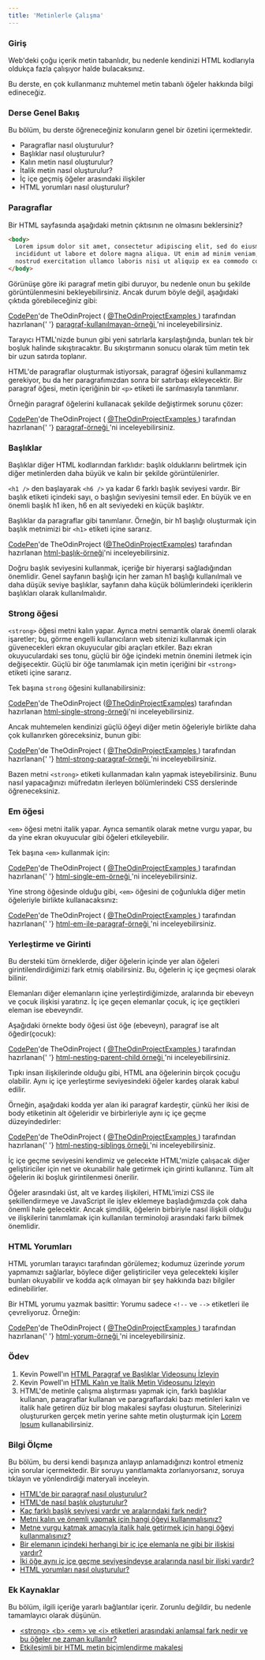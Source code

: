 ---
title: 'Metinlerle Çalışma'
---

### Giriş

Web'deki çoğu içerik metin tabanlıdır, bu nedenle kendinizi HTML kodlarıyla oldukça fazla çalışıyor halde bulacaksınız.

Bu derste, en çok kullanmanız muhtemel metin tabanlı öğeler hakkında bilgi edineceğiz.

### Derse Genel Bakış

Bu bölüm, bu derste öğreneceğiniz konuların genel bir özetini içermektedir.

- Paragraflar nasıl oluşturulur?
- Başlıklar nasıl oluşturulur?
- Kalın metin nasıl oluşturulur?
- İtalik metin nasıl oluşturulur?
- İç içe geçmiş öğeler arasındaki ilişkiler
- HTML yorumları nasıl oluşturulur?

### Paragraflar

Bir HTML sayfasında aşağıdaki metnin çıktısının ne olmasını beklersiniz?

```html
<body>
  Lorem ipsum dolor sit amet, consectetur adipiscing elit, sed do eiusmod tempor
  incididunt ut labore et dolore magna aliqua. Ut enim ad minim veniam, quis
  nostrud exercitation ullamco laboris nisi ut aliquip ex ea commodo consequat.
</body>
```

Görünüşe göre iki paragraf metin gibi duruyor, bu nedenle onun bu şekilde görüntülenmesini bekleyebilirsiniz. Ancak durum böyle değil, aşağıdaki çıktıda görebileceğiniz gibi:

<p
  className="codepen"
  data-height="300"
  data-theme-id="dark"
  data-default-tab="html,result"
  data-slug-hash="xxrKqeV"
  data-user="TheOdinProjectExamples"
  style={{"height":"300px","boxSizing":"border-box","display":"flex","alignItems":"center","justifyContent":"center","border":"2px solid","margin":"1em 0","padding":"1em"}}
>
  <span>
    <a href="https://codepen.io">CodePen</a>'de TheOdinProject (
    <a href="https://codepen.io/TheOdinProjectExamples">
      @TheOdinProjectExamples
    </a>
    ) tarafından hazırlanan{' '}
    <a href="https://codepen.io/TheOdinProjectExamples/pen/penxxrKqeV">
      paragraf-kullanılmayan-örneği
    </a>
    'ni inceleyebilirsiniz.
  </span>
</p>
<script async src="https://cpwebassets.codepen.io/assets/embed/ei.js"></script>

Tarayıcı HTML'nizde bunun gibi yeni satırlarla karşılaştığında, bunları tek bir boşluk halinde sıkıştıracaktır. Bu sıkıştırmanın sonucu olarak tüm metin tek bir uzun satırda toplanır.

HTML'de paragraflar oluşturmak istiyorsak, <span id='create-paragraph-element'>paragraf öğesini kullanmamız gerekiyor</span>, bu da her paragrafımızdan sonra bir satırbaşı ekleyecektir. Bir paragraf öğesi, metin içeriğinin bir `<p>` etiketi ile sarılmasıyla tanımlanır.

Örneğin paragraf öğelerini kullanacak şekilde değiştirmek sorunu çözer:

<p
  className="codepen"
  data-height="300"
  data-theme-id="dark"
  data-default-tab="html,result"
  data-slug-hash="mdwbmdp"
  data-user="TheOdinProjectExamples"
  style={{"height":"300px","boxSizing":"border-box","display":"flex","alignItems":"center","justifyContent":"center","border":"2px solid","margin":"1em 0","padding":"1em"}}
>
  <span>
    <a href="https://codepen.io">CodePen</a>'de TheOdinProject (
    <a href="https://codepen.io/TheOdinProjectExamples">
      @TheOdinProjectExamples
    </a>
    ) tarafından hazırlanan{' '}
    <a href="https://codepen.io/TheOdinProjectExamples/pen/mdwbmdp">
      paragraf-örneği
    </a>
    'ni inceleyebilirsiniz.
  </span>
</p>
<script async src="https://cpwebassets.codepen.io/assets/embed/ei.js"></script>

### Başlıklar

Başlıklar diğer HTML kodlarından farklıdır: başlık olduklarını belirtmek için diğer metinlerden daha büyük ve kalın bir şekilde görüntülenirler.

<span id='different-heading-levels'>`<h1 />` den başlayarak `<h6 />` ya kadar 6 farklı başlık seviyesi vardır. Bir başlık etiketi içindeki sayı, o başlığın seviyesini temsil eder. En büyük ve en önemli başlık h1 iken, h6 en alt seviyedeki en küçük başlıktır.</span>

Başlıklar da paragraflar gibi tanımlanır. Örneğin, bir h1 başlığı oluşturmak için başlık metnimizi bir `<h1>` etiketi içine sararız.

<p className="codepen" data-height="300" data-theme-id="dark" data-default-tab="html,result" data-slug-hash="LYLPLbg" data-user="TheOdinProjectExamples" style={{"height":"300px","boxSizing":"border-box","display":"flex","alignItems":"center","justifyContent":"center","border":"2px solid","margin":"1em 0","padding":"1em"}}>
<a href="https://codepen.io">CodePen</a>'de
TheOdinProject (<a href="https://codepen.io/TheOdinProjectExamples">@TheOdinProjectExamples</a>) tarafından hazırlanan <a href="https://codepen.io/TheOdinProjectExamples/pen/LYLPLbg">html-başlık-örneği</a>'ni inceleyebilirsiniz.
</p>
<script async src="https://cpwebassets.codepen.io/assets/embed/ei.js"></script>

Doğru başlık seviyesini kullanmak, içeriğe bir hiyerarşi sağladığından önemlidir. Genel sayfanın başlığı için her zaman h1 başlığı kullanılmalı ve daha düşük seviye başlıklar, sayfanın daha küçük bölümlerindeki içeriklerin başlıkları olarak kullanılmalıdır.

### Strong öğesi

`<strong>` öğesi metni kalın yapar. Ayrıca metni semantik olarak önemli olarak işaretler; bu, görme engelli kullanıcıların web sitenizi kullanmak için güvenecekleri ekran okuyucular gibi araçları etkiler. Bazı ekran okuyuculardaki ses tonu, güçlü bir öğe içindeki metnin önemini iletmek için değişecektir. Güçlü bir öğe tanımlamak için metin içeriğini bir `<strong>` etiketi içine sararız.

Tek başına `strong` öğesini kullanabilirsiniz:

<p className="codepen" data-height="300" data-theme-id="dark" data-default-tab="html,result" data-slug-hash="qBjWXrB" data-user="TheOdinProjectExamples" style={{"height":"300px","boxSizing":"border-box","display":"flex","alignItems":"center","justifyContent":"center","border":"2px solid","margin":"1em 0","padding":"1em"}}>
<a href="https://codepen.io">CodePen</a>'de
TheOdinProject (<a href="https://codepen.io/TheOdinProjectExamples">@TheOdinProjectExamples</a>) tarafından hazırlanan <a href="https://codepen.io/TheOdinProjectExamples/pen/qBjWXrB">html-single-strong-örneği</a>'ni inceleyebilirsiniz.
</p>
<script async src="https://cpwebassets.codepen.io/assets/embed/ei.js"></script>

Ancak muhtemelen kendinizi güçlü öğeyi diğer metin öğeleriyle birlikte daha çok kullanırken göreceksiniz, bunun gibi:

<p
  className="codepen"
  data-height="300"
  data-theme-id="dark"
  data-default-tab="html,result"
  data-slug-hash="wvewqJr"
  data-user="TheOdinProjectExamples"
  style={{"height":"300px","boxSizing":"border-box","display":"flex","alignItems":"center","justifyContent":"center","border":"2px solid","margin":"1em 0","padding":"1em"}}
>
  <span>
    <a href="https://codepen.io">CodePen</a>'de TheOdinProject (
    <a href="https://codepen.io/TheOdinProjectExamples">
      @TheOdinProjectExamples
    </a>
    ) tarafından hazırlanan{' '}
    <a href="https://codepen.io/TheOdinProjectExamples/pen/wvewqJr">
      html-strong-paragraf-örneği
    </a>
    'ni inceleyebilirsiniz.
  </span>
</p>
<script async src="https://cpwebassets.codepen.io/assets/embed/ei.js"></script>

Bazen metni `<strong>` etiketi kullanmadan kalın yapmak isteyebilirsiniz. Bunu nasıl yapacağınızı müfredatın ilerleyen bölümlerindeki CSS derslerinde öğreneceksiniz.

### Em öğesi

`<em>` öğesi metni italik yapar. Ayrıca semantik olarak metne vurgu yapar, bu da yine ekran okuyucular gibi öğeleri etkileyebilir.

Tek başına `<em>` kullanmak için:

<p
  className="codepen"
  data-height="300"
  data-theme-id="dark"
  data-default-tab="html,result"
  data-slug-hash="wvewqpp"
  data-user="TheOdinProjectExamples"
  style={{"height":"300px","boxSizing":"border-box","display":"flex","alignItems":"center","justifyContent":"center","border":"2px solid","margin":"1em 0","padding":"1em"}}
>
  <span>
    <a href="https://codepen.io">CodePen</a>'de TheOdinProject (
    <a href="https://codepen.io/TheOdinProjectExamples">
      @TheOdinProjectExamples
    </a>
    ) tarafından hazırlanan{' '}
    <a href="https://codepen.io/TheOdinProjectExamples/pen/wvewqpp">
      html-single-em-örneği
    </a>
    'ni inceleyebilirsiniz.
  </span>
</p>
<script async src="https://cpwebassets.codepen.io/assets/embed/ei.js"></script>

Yine strong öğesinde olduğu gibi, `<em>` öğesini de çoğunlukla diğer metin öğeleriyle birlikte kullanacaksınız:

<p
  className="codepen"
  data-height="300"
  data-theme-id="dark"
  data-default-tab="html,result"
  data-slug-hash="VwWZzyj"
  data-user="TheOdinProjectExamples"
  style={{"height":"300px","boxSizing":"border-box","display":"flex","alignItems":"center","justifyContent":"center","border":"2px solid","margin":"1em 0","padding":"1em"}}
>
  <span>
    <a href="https://codepen.io">CodePen</a>'de TheOdinProject (
    <a href="https://codepen.io/TheOdinProjectExamples">
      @TheOdinProjectExamples
    </a>
    ) tarafından hazırlanan{' '}
    <a href="https://codepen.io/TheOdinProjectExamples/pen/VwWZzyj">
      html-em-ile-paragraf-örneği
    </a>
    'ni inceleyebilirsiniz.
  </span>
</p>
<script async src="https://cpwebassets.codepen.io/assets/embed/ei.js"></script>

### Yerleştirme ve Girinti

Bu dersteki tüm örneklerde, diğer öğelerin içinde yer alan öğeleri girintilendirdiğimizi fark etmiş olabilirsiniz. Bu, öğelerin iç içe geçmesi olarak bilinir.

<span id="nested-relationship">
  Elemanları diğer elemanların içine yerleştirdiğimizde, aralarında bir ebeveyn
  ve çocuk ilişkisi yaratırız. İç içe geçen elemanlar çocuk, iç içe geçtikleri
  eleman ise ebeveyndir.
</span>

Aşağıdaki örnekte body öğesi üst öğe (ebeveyn), paragraf ise alt öğedir(çocuk):

<p
  className="codepen"
  data-height="300"
  data-theme-id="dark"
  data-default-tab="html,result"
  data-slug-hash="oNwjEvO"
  data-user="TheOdinProjectExamples"
  style={{"height":"300px","boxSizing":"border-box","display":"flex","alignItems":"center","justifyContent":"center","border":"2px solid","margin":"1em 0","padding":"1em"}}
>
  <span>
    <a href="https://codepen.io">CodePen</a>'de TheOdinProject (
    <a href="https://codepen.io/TheOdinProjectExamples">
      @TheOdinProjectExamples
    </a>
    ) tarafından hazırlanan{' '}
    <a href="https://codepen.io/TheOdinProjectExamples/pen/oNwjEvO">
      html-nesting-parent-child örneği
    </a>
    'ni inceleyebilirsiniz.
  </span>
</p>
<script async src="https://cpwebassets.codepen.io/assets/embed/ei.js"></script>

Tıpkı insan ilişkilerinde olduğu gibi, HTML ana öğelerinin birçok çocuğu olabilir. <span id='elements-same-level'>Aynı iç içe yerleştirme seviyesindeki öğeler kardeş olarak kabul edilir.</span>

Örneğin, aşağıdaki kodda yer alan iki paragraf kardeştir, çünkü her ikisi de body etiketinin alt öğeleridir ve birbirleriyle aynı iç içe geçme düzeyindedirler:

<p
  className="codepen"
  data-height="300"
  data-theme-id="dark"
  data-default-tab="html,result"
  data-slug-hash="ZEybrYx"
  data-user="TheOdinProjectExamples"
  style={{"height":"300px","boxSizing":"border-box","display":"flex","alignItems":"center","justifyContent":"center","border":"2px solid","margin":"1em 0","padding":"1em"}}
>
  <span>
    <a href="https://codepen.io">CodePen</a>'de TheOdinProject (
    <a href="https://codepen.io/TheOdinProjectExamples">
      @TheOdinProjectExamples
    </a>
    ) tarafından hazırlanan{' '}
    <a href="https://codepen.io/TheOdinProjectExamples/pen/ZEybrYx">
      html-nesting-siblings örneği
    </a>
    'ni inceleyebilirsiniz.
  </span>
</p>
<script async src="https://cpwebassets.codepen.io/assets/embed/ei.js"></script>

İç içe geçme seviyesini kendimiz ve gelecekte HTML'mizle çalışacak diğer geliştiriciler için net ve okunabilir hale getirmek için girinti kullanırız. Tüm alt öğelerin iki boşluk girintilenmesi önerilir.

Öğeler arasındaki üst, alt ve kardeş ilişkileri, HTML'imizi CSS ile şekillendirmeye ve JavaScript ile işlev eklemeye başladığımızda çok daha önemli hale gelecektir. Ancak şimdilik, öğelerin birbiriyle nasıl ilişkili olduğu ve ilişkilerini tanımlamak için kullanılan terminoloji arasındaki farkı bilmek önemlidir.

### HTML Yorumları

HTML yorumları tarayıcı tarafından görülemez; kodumuz üzerinde _yorum_ yapmamızı sağlarlar, böylece diğer geliştiriciler veya gelecekteki kişiler bunları okuyabilir ve kodda açık olmayan bir şey hakkında bazı bilgiler edinebilirler.

Bir HTML yorumu yazmak basittir: Yorumu sadece `<!--` ve `-->` etiketleri ile çevreliyoruz. Örneğin:

<p
  className="codepen"
  data-height="300"
  data-theme-id="dark"
  data-default-tab="html,result"
  data-slug-hash="abwoyBg"
  data-user="TheOdinProjectExamples"
  style={{"height":"300px","boxSizing":"border-box","display":"flex","alignItems":"center","justifyContent":"center","border":"2px solid","margin":"1em 0","padding":"1em"}}
>
  <span>
    <a href="https://codepen.io">CodePen</a>'de TheOdinProject (
    <a href="https://codepen.io/TheOdinProjectExamples">
      @TheOdinProjectExamples
    </a>
    ) tarafından hazırlanan{' '}
    <a href="https://codepen.io/TheOdinProjectExamples/pen/abwoyBg">
      html-yorum-örneği
    </a>
    'ni inceleyebilirsiniz.
  </span>
</p>
<script async src="https://cpwebassets.codepen.io/assets/embed/ei.js"></script>

### Ödev

<div className="lesson-content__panel" markdown="1">

1.  Kevin Powell'ın [HTML Paragraf ve Başlıklar Videosunu İzleyin](https://www.youtube.com/watch?v=yqcd-XkxZNM&list=PL4-IK0AVhVjM0xE0K2uZRvsM7LkIhsPT-&index=3)
2.  Kevin Powell'ın [HTML Kalın ve İtalik Metin Videosunu İzleyin](https://www.youtube.com/watch?v=gW6cBZLUk6M&list=PL4-IK0AVhVjM0xE0K2uZRvsM7LkIhsPT-&index=4)
3.  HTML'de metinle çalışma alıştırması yapmak için, farklı başlıklar kullanan, paragraflar kullanan ve paragraflardaki bazı metinleri kalın ve italik hale getiren düz bir blog makalesi sayfası oluşturun. Sitelerinizi oluştururken gerçek metin yerine sahte metin oluşturmak için [Lorem Ipsum](https://loremipsum.io/) kullanabilirsiniz.

</div>

### Bilgi Ölçme

Bu bölüm, bu dersi kendi başınıza anlayıp anlamadığınızı kontrol etmeniz için sorular içermektedir. Bir soruyu yanıtlamakta zorlanıyorsanız, soruya tıklayın ve yönlendirdiği materyali inceleyin.

- [HTML'de bir paragraf nasıl oluşturulur?](#create-paragraph-element)
- [HTML'de nasıl başlık oluşturulur?](#headings)
- [Kaç farklı başlık seviyesi vardır ve aralarındaki fark nedir?](#different-heading-levels)
- [Metni kalın ve önemli yapmak için hangi öğeyi kullanmalısınız?](#strong-element)
- [Metne vurgu katmak amacıyla italik hale getirmek için hangi öğeyi kullanmalısınız?](#em-element)
- [Bir elemanın içindeki herhangi bir iç içe elemanla ne gibi bir ilişkisi vardır?](#nested-relationship)
- [İki öğe aynı iç içe geçme seviyesindeyse aralarında nasıl bir ilişki vardır?](#elements-same-level)
- [HTML yorumları nasıl oluşturulur?](#html-comments)

### Ek Kaynaklar

Bu bölüm, ilgili içeriğe yararlı bağlantılar içerir. Zorunlu değildir, bu nedenle tamamlayıcı olarak düşünün.

- [&lt;strong> &lt;b> &lt;em> ve &lt;i> etiketleri arasındaki anlamsal fark nedir ve bu öğeler ne zaman kullanılır?](https://medium.com/@zac_heisey/when-to-use-strong-b-em-and-i-tags-in-your-markup-fa4d0af8affb)
- [Etkileşimli bir HTML metin biçimlendirme makalesi](https://www.w3schools.com/html/html_formatting.asp)
